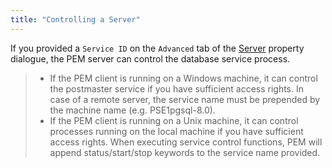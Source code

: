 ```yaml
---
title: "Controlling a Server"
---
```


<div id="control_server" class="registered_link"></div>

If you provided a `Service ID` on the `Advanced` tab of the [Server](../01_toc_pem_getting_started/#pem_define_connection) property dialogue, the PEM server can control the database service process.

> -   If the PEM client is running on a Windows machine, it can control the postmaster service if you have sufficient access rights. In case of a remote server, the service name must be prepended by the machine name (e.g. PSE1pgsql-8.0).
> -   If the PEM client is running on a Unix machine, it can control processes running on the local machine if you have sufficient access rights. When executing service control functions, PEM will append status/start/stop keywords to the service name provided.
